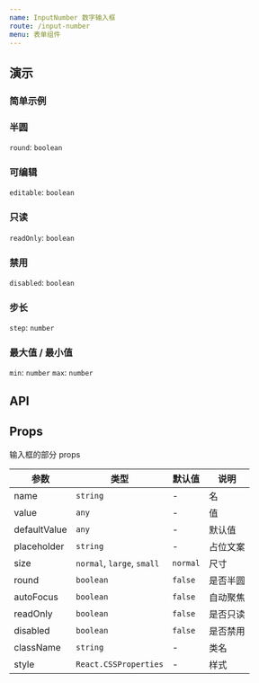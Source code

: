 ```yaml
---
name: InputNumber 数字输入框
route: /input-number
menu: 表单组件
---
```



## 演示

### 简单示例

<Playground>
  <InputNumber defaultValue={18} />
</Playground>

### 半圆

`round`: `boolean`

<Playground>
  <InputNumber defaultValue={18} round />
</Playground>

### 可编辑

`editable`: `boolean`

<Playground>
  <InputNumber defaultValue={18} editable={false} />
</Playground>

### 只读

`readOnly`: `boolean`

<Playground>
  <InputNumber defaultValue={18} readOnly />
</Playground>

### 禁用

`disabled`: `boolean`

<Playground>
  <InputNumber defaultValue={18} disabled />
</Playground>

### 步长

`step`: `number`

<Playground>
  <InputNumber defaultValue={18} step={0.1} />
</Playground>

### 最大值 / 最小值

`min`: `number`
`max`: `number`

<Playground>
  <InputNumber defaultValue={18} min={10} max={20} />
</Playground>

## API

## Props

输入框的部分 props

| 参数 | 类型 | 默认值 | 说明 |
|-----|------|-------|-----|
| name | `string` | - | 名 |
| value | `any` | - | 值 |
| defaultValue | `any` | - | 默认值 |
| placeholder | `string` | - | 占位文案 |
| size | `normal`, `large`, `small` | `normal` | 尺寸 |
| round | `boolean` | `false` | 是否半圆 |
| autoFocus | `boolean` | `false` | 自动聚焦 |
| readOnly | `boolean` | `false` | 是否只读 |
| disabled | `boolean` | `false` | 是否禁用 |
| className | `string` | - | 类名 |
| style | `React.CSSProperties` | - | 样式 |
